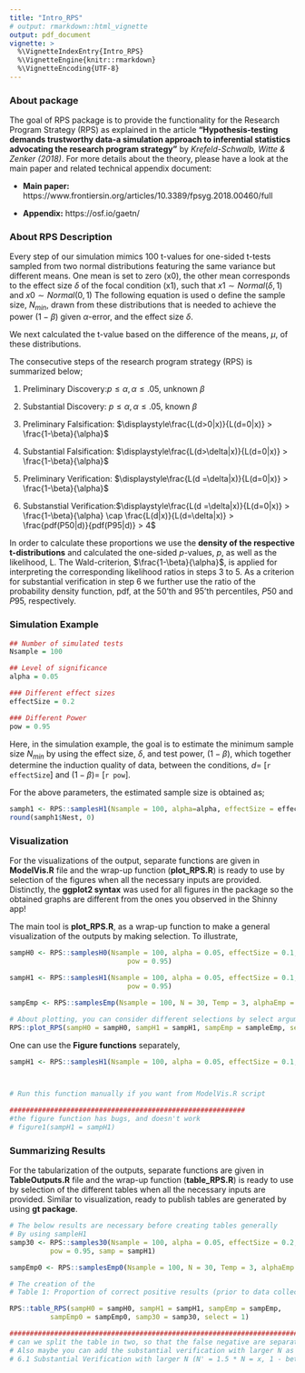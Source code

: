 ```yaml
---
title: "Intro_RPS"
# output: rmarkdown::html_vignette
output: pdf_document
vignette: >
  %\VignetteIndexEntry{Intro_RPS}
  %\VignetteEngine{knitr::rmarkdown}
  %\VignetteEncoding{UTF-8}
---
```


### About package

The goal of RPS package is to provide the functionality for the Research Program Strategy (RPS) as explained in the article **"Hypothesis-testing demands trustworthy data-a simulation approach to inferential statistics advocating the research program strategy"** by *Krefeld-Schwalb, Witte & Zenker (2018)*. For more details about the theory, please have a look at the main paper and related technical appendix document: 

- **Main paper:** https://www.frontiersin.org/articles/10.3389/fpsyg.2018.00460/full

- **Appendix:** https://osf.io/gaetn/

### About RPS Description

Every step of our simulation mimics 100 t-values for one-sided t-tests sampled from two normal distributions featuring the same variance but different means. One mean is set to zero (x0), the other mean corresponds to the effect size $\delta$ of the focal condition (x1), such that $\displaystyle x1\sim Normal(\delta,1)$ and 
$\displaystyle x0\sim Normal(0,1)$ The following equation is used o define the sample size, $N_{min}$, drawn from these distributions that is needed to achieve the power $(1-\beta)$ given $\alpha$-error, and the effect size $\delta$.

\begin{equation} N = (z(1-\alpha)+z(1-\beta))^2/(\delta/\sqrt(2))^2 \end{equation}
We next calculated the t-value based on the difference of the means, $\mu$, of these distributions. 

\begin{equation} \displaystyle t = (\mu_{x1}-\mu_{x0})/\sqrt{2/n}\end{equation}

The consecutive steps of the research program strategy (RPS) is summarized below; 

1. Preliminary Discovery:$p \leq \alpha, \alpha \leq .05$,  unknown $\beta$

2. Substantial Discovery: $p \leq \alpha,\alpha \leq .05$,  known $\beta$

3. Preliminary Falsification: $\displaystyle\frac{L(d>0|x)}{L(d=0|x)} > \frac{1-\beta}{\alpha}$ 

4. Substantial Falsification: $\displaystyle\frac{L(d>\delta|x)}{L(d=0|x)} > \frac{1-\beta}{\alpha}$

5. Preliminary Verification: $\displaystyle\frac{L(d =\delta|x)}{L(d=0|x)} > \frac{1-\beta}{\alpha}$

6. Substanstial Verification:$\displaystyle\frac{L(d =\delta|x)}{L(d=0|x)} > \frac{1-\beta}{\alpha} \cap \frac{L(d|x)}{L(d=\delta|x)} > \frac{pdf(P50|d)}{pdf(P95|d)} > 4$

In order to calculate these proportions we use the **density of the respective t-distributions** and calculated the one-sided *p*-values, *p*, as well as the likelihood, L. The Wald-criterion, $\frac{1-\beta}{\alpha}$, is applied for interpreting the corresponding likelihood ratios in steps 3 to 5. As a criterion for substantial verification in step 6 we further use the ratio of the probability density function, pdf, at the $50$'th and $95$'th percentiles, $P50$ and $P95$, respectively.

<!-- I changed the tense to present tense, since this is the description of the general procedure -->

### Simulation Example 

```r
## Number of simulated tests
Nsample = 100

## Level of significance
alpha = 0.05

### Different effect sizes
effectSize = 0.2

### Different Power
pow = 0.95
```

Here, in the simulation example, the goal is to estimate the minimum sample size $N_{min}$ by using the effect size, $\delta$, and test power, $(1-\beta)$, which together determine the induction quality of data, between the conditions, $d=$ [`r effectSize`] and $(1-\beta)=$ [`r pow`]. 

For the above parameters, the estimated sample size is obtained as;

```r
samph1 <- RPS::samplesH1(Nsample = 100, alpha=alpha, effectSize = effectSize, pow = pow)
round(samph1$Nest, 0)
```

### Visualization

For the visualizations of the output, separate functions are given in **ModelVis.R** file and the wrap-up function (**plot_RPS.R**) is ready to use by selection of the figures when all the necessary inputs are provided. Distinctly, the **ggplot2 syntax** was used for all figures in the package so the obtained graphs are different from the ones you observed in the Shinny app!

The main tool is **plot_RPS.R**, as a wrap-up function to make a general visualization of the outputs by making selection. To illustrate,

```r
sampH0 <- RPS::samplesH0(Nsample = 100, alpha = 0.05, effectSize = 0.1, 
                             pow = 0.95)

sampH1 <- RPS::samplesH1(Nsample = 100, alpha = 0.05, effectSize = 0.1, 
                             pow = 0.95)

sampEmp <- RPS::samplesEmp(Nsample = 100, N = 30, Temp = 3, alphaEmp = 0.05)

# About plotting, you can consider different selections by select argumen
RPS::plot_RPS(sampH0 = sampH0, sampH1 = sampH1, sampEmp = sampleEmp, select = 1)
```

One can use the **Figure functions** separately,

```r
sampH1 <- RPS::samplesH1(Nsample = 100, alpha = 0.05, effectSize = 0.1, pow = 0.95)



# Run this function manually if you want from ModelVis.R script 

##########################################################
#the figure function has bugs, and doesn't work
# figure1(sampH1 = sampH1)

```

### Summarizing Results

For the tabularization of the outputs, separate functions are given in 
**TableOutputs.R** file and the wrap-up function (**table_RPS.R**) is ready to use by selection of the different tables when all the necessary inputs are provided. Similar to visualization, ready to publish tables are generated by using **gt package**. 

```r
# The below results are necessary before creating tables generally
# By using sampleH1
samp30 <- RPS::samples30(Nsample = 100, alpha = 0.05, effectSize = 0.2,
          pow = 0.95, samp = sampH1)

sampEmp0 <- RPS::samplesEmp0(Nsample = 100, N = 30, Temp = 3, alphaEmp = 0.05)

# The creation of the 
# Table 1: Proportion of correct positive results (prior to data collection)

RPS::table_RPS(sampH0 = sampH0, sampH1 = sampH1, sampEmp = sampEmp,
          sampEmp0 = sampEmp0, samp30 = samp30, select = 1)

##########################################################################
# can we split the table in two, so that the false negative are separately present maybe add another line in between
# Also maybe you can add the substantial verification with larger N as
# 6.1 Substantial Verification with larger N (N' = 1.5 * N = x, 1 - beta (Greek letter) = )


```


















